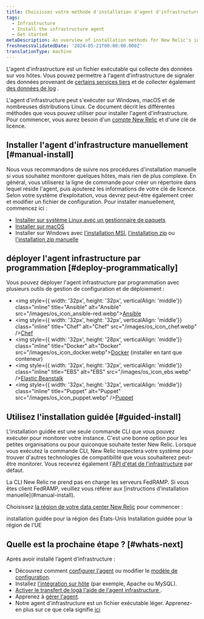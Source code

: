 ```yaml
---
title: Choisissez votre méthode d'installation d'agent d'infrastructure
tags:
  - Infrastructure
  - Install the infrastructure agent
  - Get started
metaDescription: An overview of installation methods for New Relic's infrastructure agent and infrastructure integrations.
freshnessValidatedDate: '2024-05-21T00:00:00.000Z'
translationType: machine
---
```


L&apos;agent d&apos;infrastructure est un fichier exécutable qui collecte des données sur vos hôtes. Vous pouvez permettre à l&apos;agent d&apos;infrastructure de signaler des données provenant de [certains services tiers](/docs/infrastructure/host-integrations/installation/install-infrastructure-host-integrations) et de collecter également [des données de log](/docs/logs/enable-log-monitoring-new-relic/enable-log-monitoring-new-relic/forward-your-logs-using-infrastructure-agent) .

L&apos;agent d&apos;infrastructure peut s&apos;exécuter sur Windows, macOS et de nombreuses distributions Linux. Ce document décrit les différentes méthodes que vous pouvez utiliser pour installer l&apos;agent d&apos;infrastructure. Pour commencer, vous aurez besoin d&apos;un [compte New Relic](https://newrelic.com/signup) et d&apos;une clé de licence.

## Installer l&apos;agent d&apos;infrastructure manuellement [#manual-install]

Nous vous recommandons de suivre nos procédures d&apos;installation manuelle si vous souhaitez monitorer quelques hôtes, mais rien de plus complexe. En général, vous utiliserez la ligne de commande pour créer un répertoire dans lequel réside l&apos;agent, puis ajouterez les informations de votre clé de licence. Selon votre système d’exploitation, vous devrez peut-être également créer et modifier un fichier de configuration. Pour installer manuellement, commencez ici :

* [Installer sur système Linux avec un gestionnaire de paquets](/docs/infrastructure/install-infrastructure-agent/linux-installation/install-infrastructure-monitoring-agent-linux)
* [Installer sur macOS](/docs/infrastructure/install-infrastructure-agent/macos-installation/install-infrastructure-monitoring-agent-macos)
* Installer sur Windows avec [l&apos;installation MSI](/docs/infrastructure/install-infrastructure-agent/windows-installation/install-infrastructure-monitoring-agent-windows), [l&apos;installation zip](/docs/infrastructure/install-infrastructure-agent/windows-installation/zip-assisted-install-infrastructure-agent-windows) ou [l&apos;installation zip manuelle](/docs/infrastructure/install-infrastructure-agent/windows-installation/zip-manual-install-infrastructure-agent-windows)

## déployer l&apos;agent infrastructure par programmation [#deploy-programmatically]

Vous pouvez déployer l&apos;agent infrastructure par programmation avec plusieurs outils de gestion de configuration et de déploiement :

* <img style={{ width: '32px', height: '32px', verticalAlign: 'middle'}} class="inline" title="Ansible" alt="Ansible" src="/images/os_icon_ansible-red.webp">[Ansible](/docs/infrastructure/new-relic-infrastructure/config-management-tools/configure-new-relic-infrastructure-using-ansible)</img>
* <img style={{ width: '32px', height: '32px', verticalAlign: 'middle'}} class="inline" title="Chef" alt="Chef" src="/images/os_icon_chef.webp" />[Chef](/docs/infrastructure/new-relic-infrastructure/config-management-tools/configure-new-relic-infrastructure-using-chef)
* <img style={{ width: '32px', height: '28px', verticalAlign: 'middle'}} class="inline" title="Docker" alt="Docker" src="/images/os_icon_docker.webp">[Docker](/docs/infrastructure/install-infrastructure-agent/linux-installation/docker-container-infrastructure-monitoring) (installer en tant que conteneur)</img>
* <img style={{ width: '32px', height: '32px', verticalAlign: 'middle'}} class="inline" title="EBS" alt="EBS" src="/images/os_icon_ebs.webp" />[Elastic Beanstalk](/docs/infrastructure/install-infrastructure-agent/config-management-tools/install-infrastructure-agent-aws-elastic-beanstalk)
* <img style={{ width: '32px', height: '32px', verticalAlign: 'middle'}} class="inline" title="Puppet" alt="Puppet" src="/images/os_icon_puppet.webp" />[Puppet](/docs/infrastructure/new-relic-infrastructure/config-management-tools/configure-new-relic-infrastructure-puppet)

## Utilisez l&apos;installation guidée [#guided-install]

L&apos;installation guidée est une seule commande CLI que vous pouvez exécuter pour monitorer votre instance. C&apos;est une bonne option pour les petites organisations ou pour quiconque souhaite tester New Relic. Lorsque vous exécutez la commande CLI, New Relic inspectera votre système pour trouver d&apos;autres technologies de compatibilité que vous souhaiterez peut-être monitorer. Vous recevrez également l&apos;[API d&apos;état de l&apos;infrastructure](https://github.com/newrelic/infrastructure-agent/blob/master/docs/status_api.md) par défaut.

<Callout variant="important">
  La CLI New Relic ne prend pas en charge les serveurs FedRAMP. Si vous êtes client FedRAMP, veuillez vous référer aux [instructions d&apos;installation manuelle](#manual-install).
</Callout>

Choisissez [la région de votre data center New Relic](/docs/accounts/accounts-billing/account-setup/choose-your-data-center) pour commencer :

<ButtonGroup>
  <ButtonLink role="button" to="https://one.newrelic.com/marketplace?state=15321ec0-7cd8-0c04-52bf-7b65778f2e8c" variant="primary">
    installation guidée pour la région des États-Unis
  </ButtonLink>

  <ButtonLink role="button" to="https://one.eu.newrelic.com/marketplace?state=15321ec0-7cd8-0c04-52bf-7b65778f2e8c" variant="primary">
    Installation guidée pour la région de l&apos;UE
  </ButtonLink>
</ButtonGroup>

## Quelle est la prochaine étape ? [#whats-next]

Après avoir installé l’agent d’infrastructure :

* Découvrez comment [configurer l&apos;agent](/docs/infrastructure/install-configure-infrastructure/configuration/configure-infrastructure-agent) ou modifier le [modèle de configuration](https://github.com/newrelic/infrastructure-agent/blob/master/assets/examples/infrastructure/newrelic-infra-template.yml.example).
* Installez [l&apos;intégration sur hôte](/docs/integrations/host-integrations/getting-started/introduction-host-integrations) (par exemple, Apache ou MySQL).
* [Activer le transfert de logà l&apos;aide de l&apos;agent infrastructure ](/docs/logs/enable-new-relic-logs/1-enable-logs/forward-your-logs-using-new-relic-infrastructure).
* Apprenez à [gérer l&apos;agent](/docs/infrastructure/install-infrastructure-agent/manage-your-agent).
* Notre agent d&apos;infrastructure est un fichier exécutable léger. Apprenez-en plus sur ce que cela signifie [ici](/docs/infrastructure/new-relic-infrastructure/getting-started/infrastructure-agent-performance-overhead)
